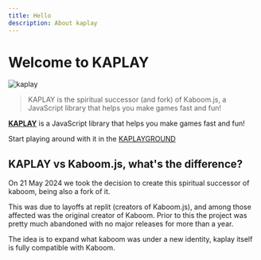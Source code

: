 ```yaml
---
title: Hello
description: About kaplay
---
```


# Welcome to KAPLAY

<div>
    <img src={kaplayGif.src} alt="kaplay"/>
</div>

> KAPLAY is the spiritual successor (and fork) of Kaboom.js, a JavaScript library 
that helps you make games fast and fun!

[**KAPLAY**](https://kaplaydocs.pages.dev/) is a JavaScript library that helps you make games fast and fun!

Start playing around with it in the [KAPLAYGROUND](https://kaplay.pages.dev/)

## KAPLAY vs Kaboom.js, what's the difference?

On 21 May 2024 we took the decision to create this spiritual successor of kaboom, being also a fork of it.

This was due to layoffs at replit (creators of Kaboom.js), and among those affected was the original creator of Kaboom. Prior to this the project was pretty much abandoned with no major releases for more than a year.

The idea is to expand what kaboom was under a new identity, kaplay itself is fully compatible with Kaboom.

